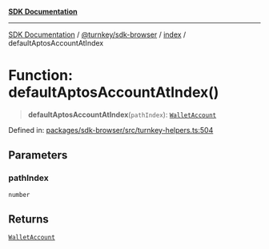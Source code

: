 [**SDK Documentation**](../../../../README.mdx)

***

[SDK Documentation](../../../../packages.mdx) / [@turnkey/sdk-browser](../../README.mdx) / [index](../README.mdx) / defaultAptosAccountAtIndex

# Function: defaultAptosAccountAtIndex()

> **defaultAptosAccountAtIndex**(`pathIndex`): [`WalletAccount`](../interfaces/WalletAccount.mdx)

Defined in: [packages/sdk-browser/src/turnkey-helpers.ts:504](https://github.com/tkhq/sdk/blob/fd49bfe86475c8603b3eb385aa101efa36fa32fc/packages/sdk-browser/src/turnkey-helpers.ts#L504)

## Parameters

### pathIndex

`number`

## Returns

[`WalletAccount`](../interfaces/WalletAccount.mdx)
